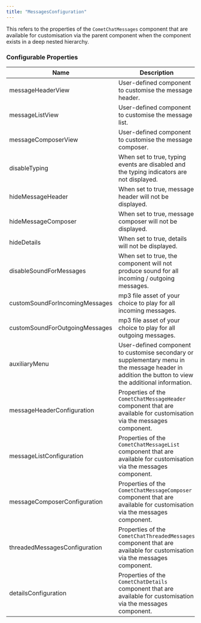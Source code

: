 ```yaml
---
title: "MessagesConfiguration"
---
```


This refers to the properties of the `CometChatMessages` component that are available for customisation via the parent component when the component exists in a deep nested hierarchy.

### Configurable Properties

| Name                           | Description                                                                                                                                          |
| ------------------------------ | ---------------------------------------------------------------------------------------------------------------------------------------------------- |
| messageHeaderView              | User-defined component to customise the message header.                                                                                              |
| messageListView                | User-defined component to customise the message list.                                                                                                |
| messageComposerView            | User-defined component to customise the message composer.                                                                                            |
| disableTyping                  | When set to true, typing events are disabled and the typing indicators are not displayed.                                                            |
| hideMessageHeader              | When set to true, message header will not be displayed.                                                                                              |
| hideMessageComposer            | When set to true, message composer will not be displayed.                                                                                            |
| hideDetails                    | When set to true, details will not be displayed.                                                                                                     |
| disableSoundForMessages        | When set to true, the component will not produce sound for all incoming / outgoing messages.                                                         |
| customSoundForIncomingMessages | mp3 file asset of your choice to play for all incoming messages.                                                                                     |
| customSoundForOutgoingMessages | mp3 file asset of your choice to play for all outgoing messages.                                                                                     |
| auxiliaryMenu                  | User-defined component to customise secondary or supplementary menu in the message header in addition the button to view the additional information. |
| messageHeaderConfiguration     | Properties of the `CometChatMessageHeader` component that are available for customisation via the messages component.                                |
| messageListConfiguration       | Properties of the `CometChatMessageList` component that are available for customisation via the messages component.                                  |
| messageComposerConfiguration   | Properties of the `CometChatMessageComposer` component that are available for customisation via the messages component.                              |
| threadedMessagesConfiguration  | Properties of the `CometChatThreadedMessages` component that are available for customisation via the messages component.                             |
| detailsConfiguration           | Properties of the `CometChatDetails` component that are available for customisation via the messages component.                                      |
